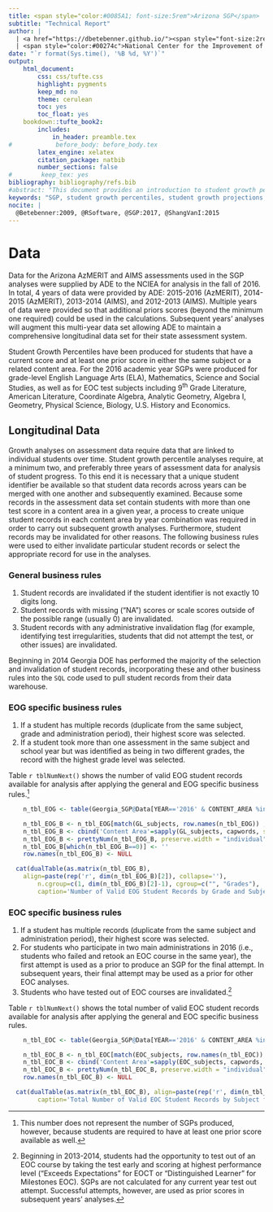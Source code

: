 ```yaml
---
title: <span style="color:#0085A1; font-size:5rem">Arizona SGP</span>
subtitle: "Technical Report"
author: |
  | <a href="https://dbetebenner.github.io/"><span style="font-size:2rem">Damian Betebenner</span></a> & <a href="https://adamvi.github.io/"><span style="font-size:2rem">Adam VanIwaarden</span></a>
  | <span style="color:#00274c">National Center for the Improvement of Educational Assessment</span>
date: "`r format(Sys.time(), '%B %d, %Y')`"
output:
    html_document:
        css: css/tufte.css
        highlight: pygments
        keep_md: no
        theme: cerulean
        toc: yes
        toc_float: yes
    bookdown::tufte_book2:
        includes:
            in_header: preamble.tex
#            before_body: before_body.tex
        latex_engine: xelatex
        citation_package: natbib
        number_sections: false
#        keep_tex: yes
bibliography: bibliography/refs.bib
#abstract: "This document provides an introduction to student growth percentiles (SGP)"
keywords: "SGP, student growth percentiles, student growth projections, R"
nocite: |
  @Betebenner:2009, @RSoftware, @SGP:2017, @ShangVanI:2015
---
```



# <a name='Data'>Data</a>

Data for the Arizona AzMERIT and AIMS assessments used in the SGP analyses were supplied by ADE to the NCIEA for analysis in the fall of 2016. In total, 4
years of data were provided by ADE: 2015-2016 (AzMERIT), 2014-2015 (AzMERIT), 2013-2014 (AIMS), and 2012-2013 (AIMS). Multiple years of data were provided
so that additional priors scores (beyond the minimum one required) could be used in the calculations. Subsequent years' analyses will augment this multi-year data set allowing
ADE to maintain a comprehensive longitudinal data set for their state assessment system.

Student Growth Percentiles have been produced for students that have a current score and at least one prior score in either the same subject or a related content area.  For the 2016 academic year SGPs were produced for grade-level English Language Arts (ELA), Mathematics, Science and Social Studies, as well as for EOC test subjects including 9<sup>th</sup> Grade Literature, American Literature, Coordinate Algebra, Analytic Geometry, Algebra I, Geometry, Physical Science, Biology, U.S. History and Economics.

## Longitudinal Data
Growth analyses on assessment data require data that are linked to individual students over time.  Student growth percentile analyses require, at a minimum two, and preferably three years of assessment data for analysis of student progress.  To this end it is necessary that a unique student identifier be available so that student data records across years can be merged with one another and subsequently examined.  Because some records in the assessment data set contain students with more than one test score in a content area in a given year, a process to create unique student records in each content area by year combination was required in order to carry out subsequent growth analyses.  Furthermore, student records may be invalidated for other reasons.  The following business rules were used to either invalidate particular student records or select the appropriate record for use in the analyses.

### General business rules

1.  Student records are invalidated if the student identifier is not exactly 10 digits long.
2.  Student records with missing ("NA") scores or scale scores outside of the possible range (usually 0) are invalidated.
3.  Student records with any administrative invalidation flag (for example, identifying test irregularities, students that did not attempt the test, or other issues) are invalidated.

Beginning in 2014 Georgia DOE has performed the majority of the selection and invalidation of student records, incorporating these and other business rules into the `SQL` code used to pull student records from their data warehouse.

<!-- HTML_Start -->
<!-- LaTeX_Start
\pagebreak
LaTeX_End -->


### EOG specific business rules

1.  If a student has multiple records (duplicate from the same subject, grade and administration period), their highest score was selected.
2.  If a student took more than one assessment in the same subject and school year but was identified as being in two different grades, the record with the highest grade level was selected.

Table `r tblNumNext()` shows the number of valid EOG student records available for analysis after applying the general and EOG specific business rules.^[This number does not represent the number of SGPs produced, however, because students are required to have at least one prior score available as well.]

```r
	n_tbl_EOG <- table(Georgia_SGP@Data[YEAR=='2016' & CONTENT_AREA %in% GL_subjects & VALID_CASE=='VALID_CASE']$CONTENT_AREA, Georgia_SGP@Data[YEAR=='2016' & CONTENT_AREA %in% GL_subjects & VALID_CASE=='VALID_CASE']$GRADE)
```
```r
	n_tbl_EOG_B <- n_tbl_EOG[match(GL_subjects, row.names(n_tbl_EOG)) ,]
	n_tbl_EOG_B <- cbind('Content Area'=sapply(GL_subjects, capwords, special.words=c("ELA", "US")), n_tbl_EOG_B)
	n_tbl_EOG_B <- prettyNum(n_tbl_EOG_B, preserve.width = "individual",big.mark=',')
	n_tbl_EOG_B[which(n_tbl_EOG_B==0)] <- ''
	row.names(n_tbl_EOG_B) <- NULL

  cat(dualTable(as.matrix(n_tbl_EOG_B),
  	align=paste(rep('r', dim(n_tbl_EOG_B)[2]), collapse=''),
		n.cgroup=c(1, dim(n_tbl_EOG_B)[2]-1), cgroup=c("", "Grades"),
		caption='Number of Valid EOG Student Records by Grade and Subject for 2016'))
```

<!-- HTML_Start -->
<!-- LaTeX_Start
\pagebreak
LaTeX_End -->


### EOC specific business rules

1.  If a student has multiple records (duplicate from the same subject and administration period), their highest score was selected.
2.  For students who participate in two main administrations in 2016 (i.e., students who failed and retook an EOC course in the same year), the first attempt is used as a prior to produce an SGP for the final attempt.  In subsequent years, their final attempt may be used as a prior for other EOC analyses.
3.  Students who have tested out of EOC courses are invalidated.^[Beginning in 2013-2014, students had the opportunity to test out of an EOC course by taking the test early and scoring at highest performance level ("Exceeds Expectations" for EOCT or "Distinguished Learner" for Milestones EOC). SGPs are not calculated for any current year test out attempt. Successful attempts, however, are used as prior scores in subsequent years' analyses.]

Table `r tblNumNext()` shows the total number of valid EOC student records available for analysis after applying the general and EOC specific business rules.

```r
	n_tbl_EOC <- table(Georgia_SGP@Data[YEAR=='2016' & CONTENT_AREA %in% EOC_subjects & VALID_CASE=='VALID_CASE']$CONTENT_AREA, Georgia_SGP@Data[YEAR=='2016' & CONTENT_AREA %in% EOC_subjects & VALID_CASE=='VALID_CASE']$GRADE)
```
```r
	n_tbl_EOC_B <- n_tbl_EOC[match(EOC_subjects, row.names(n_tbl_EOC)) ,]
	n_tbl_EOC_B <- cbind('Content Area'=sapply(EOC_subjects, capwords, special.words=c("ELA", "II", "US")), 'Valid Records' = n_tbl_EOC_B)
	n_tbl_EOC_B <- prettyNum(n_tbl_EOC_B, preserve.width = "individual",big.mark=',')
	row.names(n_tbl_EOC_B) <- NULL

  cat(dualTable(as.matrix(n_tbl_EOC_B), align=paste(rep('r', dim(n_tbl_EOC_B)[2]), collapse=''),
		caption='Total Number of Valid EOC Student Records by Subject for 2016'))

```
